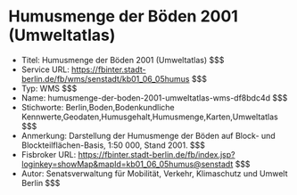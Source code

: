 # Humusmenge der Böden 2001 (Umweltatlas)
- Titel: Humusmenge der Böden 2001 (Umweltatlas) $$$
- Service URL: https://fbinter.stadt-berlin.de/fb/wms/senstadt/kb01_06_05humus $$$
- Typ: WMS $$$
- Name: humusmenge-der-boden-2001-umweltatlas-wms-df8bdc4d $$$
- Stichworte: Berlin,Boden,Bodenkundliche Kennwerte,Geodaten,Humusgehalt,Humusmenge,Karten,Umweltatlas $$$
- Anmerkung: Darstellung der Humusmenge der Böden auf Block- und Blockteilflächen-Basis, 1:50 000, Stand 2001. $$$
- Fisbroker URL: https://fbinter.stadt-berlin.de/fb/index.jsp?loginkey=showMap&mapId=kb01_06_05humus@senstadt $$$
- Autor: Senatsverwaltung für Mobilität, Verkehr, Klimaschutz und Umwelt Berlin $$$
